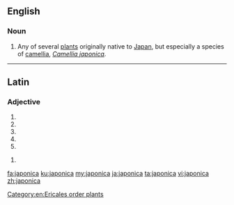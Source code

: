 {{also|Japonica}}
==English==

===Noun===
{{en-noun}}

# Any of several [[plant]]s originally native to [[Japan]], but especially a species of [[camellia]], ''[[Camellia japonica]]''.

----

==Latin==

===Adjective===
{{la-adj-form|japonica}}

# {{inflection of|japonicus||nom|f|s|lang=la}}
# {{inflection of|japonicus||nom|n|p|lang=la}}
# {{inflection of|japonicus||acc|n|p|lang=la}}
# {{inflection of|japonicus||voc|f|s|lang=la}}
# {{inflection of|japonicus||voc|n|p|lang=la}}

{{la-adj-form|japonicā}}

# {{inflection of|japonicus||abl|f|s|lang=la}}

[[Category:en:Ericales order plants]]

[[fa:japonica]]
[[ku:japonica]]
[[my:japonica]]
[[ja:japonica]]
[[ta:japonica]]
[[vi:japonica]]
[[zh:japonica]]